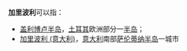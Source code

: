 '''加里波利'''可以指：

*[[盖利博卢半岛|盖利博卢半岛]]，[[土耳其|土耳其]]欧洲部分一[[半岛|半岛]]；
*[[加里波利_(意大利)|加里波利 (意大利)]]，[[意大利|意大利]]南部[[萨伦蒂纳半岛|萨伦蒂纳半岛]]一城市

{{disambig|Cat=四字地名消歧义}}
